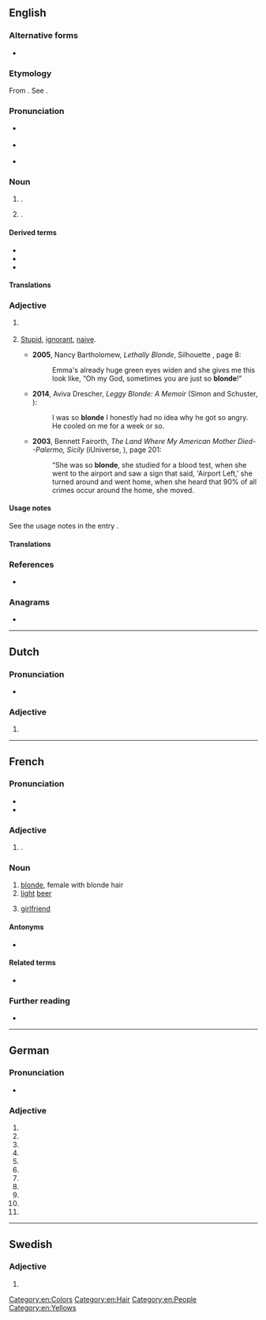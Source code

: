 ==English==

===Alternative forms===
* {{l|en|blond}}

===Etymology===
From {{der|en|frm|-}} {{m|fr|blonde|g=f}}. See {{m|en|blond}}.

===Pronunciation===
* {{a|RP}} {{IPA|en|/blɒnd/}}
* {{a|US}} {{IPA|en|/blɑnd/}}
* {{rhymes|en|ɒnd}}

===Noun===
{{en-noun}}

# {{alternative form of|en|blond|nodot=1}} {{gloss|person of fair hair}}. {{qualifier|Used especially of a woman. See the usage notes in the entry ''[[blond]]''.}}
# {{alternative form of|en|blond|nodot=1}} {{gloss|[[pale]] [[golden]] [[brown]] [[color]]}}.
#: {{color panel|F8E8A7}}

====Derived terms====
* {{l|en|bottle blonde}}
* {{l|en|dumb blonde}}
* {{l|en|peroxide blonde}}

====Translations====
{{trans-see|blond}}

===Adjective===
{{en-adj|er|more}}

# {{lb|en|especially|of a|woman}} {{alternative form of|en|blond}}
# {{lb|en|especially|of a|woman|offensive}} [[stupid|Stupid]], [[ignorant]], [[naive]].
#* '''2005''', Nancy Bartholomew, ''Lethally Blonde'', Silhouette {{ISBN|9781552543771}}, page 8:
#*: Emma&#39;s already huge green eyes widen and she gives me this look like, “Oh my God, sometimes you are just so '''blonde'''!”
#* '''2014''', Aviva Drescher, ''Leggy Blonde: A Memoir'' (Simon and Schuster, {{ISBN|9781476722153}}):
#*: I was so '''blonde''' I honestly had no idea why he got so angry. He cooled on me for a week or so.
#* '''2003''', Bennett Fairorth, ''The Land Where My American Mother Died--Palermo, Sicily'' (iUniverse, {{ISBN|9780595279388}}), page 201:
#*: “She was so '''blonde''', she studied for a blood test, when she went to the airport and saw a sign that said, &#39;Airport Left,&#39; she turned around and went home, when she heard that 90% of all crimes occur around the home, she moved.

====Usage notes====
See the usage notes in the entry {{m|en|blond}}.

====Translations====
{{trans-see|blond}}

===References===
* {{R:Lexico}}

===Anagrams===
* {{anagrams|en|a=bdelno|Bolden|bolden|bolned}}

[[Category:en:Colors]]
[[Category:en:Hair]]
[[Category:en:People]]
[[Category:en:Yellows]]

----

==Dutch==

===Pronunciation===
* {{audio|nl|Nl-blonde.ogg|Audio}}

===Adjective===
{{head|nl|adjective form}}

# {{nl-adj form of|infl|blond}}

----

==French==

===Pronunciation===
* {{fr-IPA}}
* {{audio|fr|LL-Q150 (fra)-WikiLucas00-blonde.wav|Audio}}

===Adjective===
{{head|fr|adjective form}}

# {{feminine singular of|fr|blond}}.

===Noun===
{{fr-noun|f}}

# [[blonde]], female with blonde hair
# [[light]] [[beer]]
# {{lb|fr|Canada|informal}} [[girlfriend]]

====Antonyms====
* {{sense|girlfriend}} {{l|fr|chum}}

====Related terms====
* {{l|fr|bière blonde}}

===Further reading===
* {{R:TLFi}}

----

==German==

===Pronunciation===
* {{IPA|de|/ˈblɔndə/}}

===Adjective===
{{head|de|adjective form}}

# {{de-form-adj|s|f|n|blond|nocat=1}}
# {{de-form-adj|s|f|a|blond|nocat=1}}
# {{de-form-adj|s|p|n|blond|nocat=1}}
# {{de-form-adj|s|p|a|blond|nocat=1}}
# {{de-form-adj|w|m|n|blond|nocat=1}}
# {{de-form-adj|w|f|n|blond|nocat=1}}
# {{de-form-adj|w|f|a|blond|nocat=1}}
# {{de-form-adj|w|n|n|blond|nocat=1}}
# {{de-form-adj|w|n|a|blond|nocat=1}}
# {{de-form-adj|m|f|n|blond|nocat=1}}
# {{de-form-adj|m|f|a|blond|nocat=1}}

----

==Swedish==

===Adjective===
{{head|sv|adjective form}}

# {{sv-adj-form-abs-def-m|blond}}